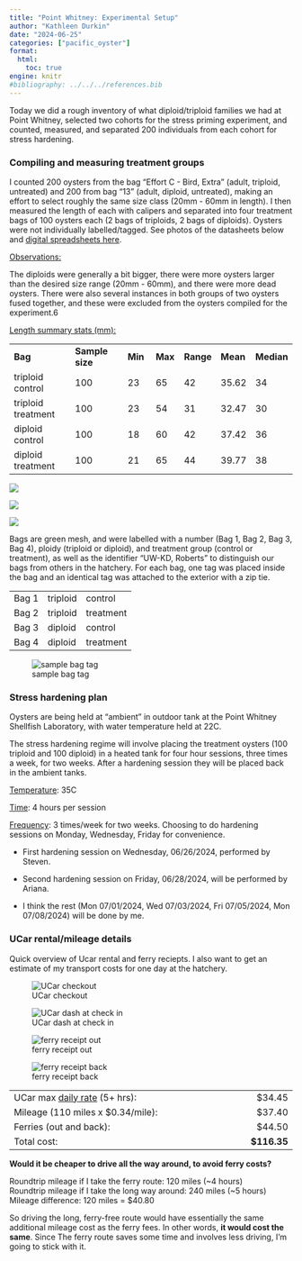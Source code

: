```yaml
---
title: "Point Whitney: Experimental Setup"
author: "Kathleen Durkin"
date: "2024-06-25"
categories: ["pacific_oyster"]
format:
  html:
    toc: true
engine: knitr
#bibliography: ../../../references.bib
---
```


Today we did a rough inventory of what diploid/triploid families we had at Point Whitney, selected two cohorts for the stress priming experiment, and counted, measured, and separated 200 individuals from each cohort for stress hardening.

### Compiling and measuring treatment groups

I counted 200 oysters from the bag "Effort C - Bird, Extra" (adult, triploid, untreated) and 200 from bag "13" (adult, diploid, untreated), making an effort to select roughly the same size class (20mm - 60mm in length). I then measured the length of each with calipers and separated into four treatment bags of 100 oysters each (2 bags of triploids, 2 bags of diploids). Oysters were not individually labelled/tagged. See photos of the datasheets below and [digital spreadsheets here](https://docs.google.com/spreadsheets/d/1zvq3cIyN-kI8eTnX96CSJhre9aA-Rj9POYtFrEdOtac/edit?usp=sharing).

[Observations:]{.underline}

The diploids were generally a bit bigger, there were more oysters larger than the desired size range (20mm - 60mm), and there were more dead oysters. There were also several instances in both groups of two oysters fused together, and these were excluded from the oysters compiled for the experiment.6

[Length summary stats (mm):]{.underline}

|                    |                 |         |         |           |          |            |
|--------------------|-----------------|---------|---------|-----------|----------|------------|
| **Bag**            | **Sample size** | **Min** | **Max** | **Range** | **Mean** | **Median** |
| triploid control   | 100             | 23      | 65      | 42        | 35.62    | 34         |
| triploid treatment | 100             | 23      | 54      | 31        | 32.47    | 30         |
| diploid control    | 100             | 18      | 60      | 42        | 37.42    | 36         |
| diploid treatment  | 100             | 21      | 65      | 44        | 39.77    | 38         |

![](images/datasheet1_2024_06_25.JPG)

![](images/datasheet2_2024_06_25.JPG)

![](images/datasheet3_2024_06_25.JPG)

Bags are green mesh, and were labelled with a number (Bag 1, Bag 2, Bag 3, Bag 4), ploidy (triploid or diploid), and treatment group (control or treatment), as well as the identifier "UW-KD, Roberts" to distinguish our bags from others in the hatchery. For each bag, one tag was placed inside the bag and an identical tag was attached to the exterior with a zip tie.

|       |          |           |
|-------|----------|-----------|
| Bag 1 | triploid | control   |
| Bag 2 | triploid | treatment |
| Bag 3 | diploid  | control   |
| Bag 4 | diploid  | treatment |

![sample bag tag](images/tag_bag1.JPG)

### Stress hardening plan

Oysters are being held at "ambient" in outdoor tank at the Point Whitney Shellfish Laboratory, with water temperature held at 22C.

The stress hardening regime will involve placing the treatment oysters (100 triploid and 100 diploid) in a heated tank for four hour sessions, three times a week, for two weeks. After a hardening session they will be placed back in the ambient tanks.

::: {.callout-note appearance="minimal" icon="false"}
[Temperature]{.underline}: 35C

[Time]{.underline}: 4 hours per session

[Frequency]{.underline}: 3 times/week for two weeks. Choosing to do hardening sessions on Monday, Wednesday, Friday for convenience.
:::

-   First hardening session on Wednesday, 06/26/2024, performed by Steven.

-   Second hardening session on Friday, 06/28/2024, will be performed by Ariana.

-   I think the rest (Mon 07/01/2024, Wed 07/03/2024, Fri 07/05/2024, Mon 07/08/2024) will be done by me.

### UCar rental/mileage details

Quick overview of Ucar rental and ferry reciepts. I also want to get an estimate of my transport costs for one day at the hatchery.

![UCar checkout](images/ucar_checkout.JPG)

![UCar dash at check in](images/ucar_checkin.JPG)

![ferry receipt out](images/ferry_reciept_1.jpeg)

![ferry receipt back](images/ferry_reciept_2.jpeg)

|                                                                                 |              |
|---------------------------------------------------------------------------------|-------------:|
| UCar max [daily rate](https://facilities.uw.edu/services/rates/fleet) (5+ hrs): |      \$34.45 |
| Mileage (110 miles x \$0.34/mile):                                              |      \$37.40 |
| Ferries (out and back):                                                         |      \$44.50 |
| Total cost:                                                                     | **\$116.35** |

**Would it be cheaper to drive all the way around, to avoid ferry costs?**

Roundtrip mileage if I take the ferry route: 120 miles (\~4 hours)\
Roundtrip mileage if I take the long way around: 240 miles (\~5 hours)\
Mileage difference: 120 miles = \$40.80

So driving the long, ferry-free route would have essentially the same additional mileage cost as the ferry fees. In other words, **it would cost the same**. Since The ferry route saves some time and involves less driving, I'm going to stick with it.
